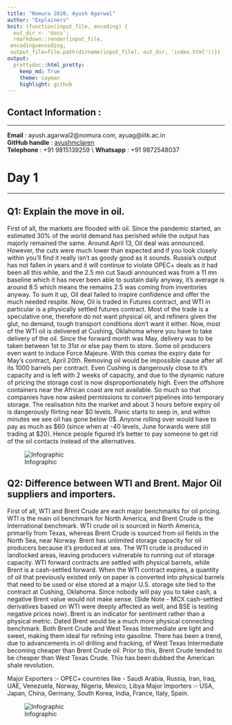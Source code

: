 ```yaml
---
title: "Nomura 2020, Ayush Agarwal" 
author: "Explainers"
knit: (function(input_file, encoding) {
  out_dir <- 'docs';
  rmarkdown::render(input_file,
 encoding=encoding,
 output_file=file.path(dirname(input_file), out_dir, 'index.html'))})
output:
  prettydoc::html_pretty:
    keep_md: True
    theme: cayman
    highlight: github
---
```



## Contact Information :
***
**Email**          : ayush.agarwal2@nomura.com, ayuag@iitk.ac.in  
**GitHub handle**  : [ayushmclaren](http://github.com/ayushmclaren)  
**Telephone**      : +91 9815139259 \\
**Whatsapp**       : +91 9872548037

# Day 1
***

## Q1: Explain the move in oil.

First of all, the markets are flooded with oil. Since the pandemic started, an estimated 30% of the world demand has perished while the output has majorly remained the same. Around April 13, Oil deal was announced. However, the cuts were much lower than expected and if you look closely within you’ll find it really isn’t as goody good as it sounds. Russia’s output has not fallen in years and it will continue to violate OPEC+ deals as it had been all this while, and the 2.5 mn cut Saudi announced was from a 11 mn baseline which it has never been able to sustain daily anyway, it’s average is around 8.5 which means the remains 2.5 was coming from inventories anyway. To sum it up, Oil deal failed to inspire confidence and offer the much needed respite. Now, Oil is traded in Futures contract, and WTI in particular is a physically settled futures contract. Most of the trade is a speculative one, therefore do not want physical oil, and refiners given the glut, no demand, tough transport conditions don’t want it either. Now, most of the WTI oil is delivered at Cushing, Oklahoma where you have to take delivery of the oil. Since the forward month was May, delivery was to be taken between 1st to 31st or else pay them to store. Some oil producers even want to induce Force Majeure. With this comes the expiry date for May’s contract, April 20th. Removing oil would be impossible cause after all its 1000 barrels per contract. Even Cushing is dangerously close to it’s capacity and is left with 2 weeks of capacity, and due to the dynamic nature of pricing the storage cost is now disproportionately high. Even the offshore containers near the African coast are not available. So much so that companies have now asked permissions to convert pipelines into temporary storage. The realisation hits the market and about 3 hours before expiry oil is dangerously flirting near \$0 levels. Panic starts to seep in, and within minutes we see oil has gone below 0\$. Anyone rolling over would have to pay as much as $60 (since when at -40 levels, June forwards were still trading at \$20). Hence people figured it’s better to pay someone to get rid of the oil contacts instead of the alternatives. 

![Infographic](/Users/mclaren/Desktop/a.png)

## Q2: Difference between WTI and Brent. Major Oil suppliers and importers.

First of all, WTI and Brent Crude are each major benchmarks for oil pricing. WTI is the main oil benchmark for North America, and Brent Crude is the International benchmark. WTI crude oil is sourced in North America, primarily from Texas, whereas Brent Crude is sourced from oil fields in the North Sea, near Norway. Brent has unlimited storage capacity for oil producers because it's produced at sea. The WTI crude is produced in landlocked areas, leaving producers vulnerable to running out of storage capacity. WTI forward contracts are settled with physical barrels, while Brent is a cash-settled forward. When the WTI contract expires, a quantity of oil that previously existed only on paper is converted into physical barrels that need to be used or else stored at a major U.S. storage site tied to the contract at Cushing, Oklahoma. Since nobody will pay you to take cash, a negative Brent value would not make sense. (Side Note - MCX cash-settled derivatives based on WTI were deeply affected as well, and BSE is testing negative prices now). Brent is an indicator for sentiment rather than a physical metric. Dated Brent would be a much more physical connecting benchmark. Both Brent Crude and West Texas Intermediate are light and sweet, making them ideal for refining into gasoline.
There has been a trend, due to advancements in oil drilling and fracking, of West Texas Intermediate becoming cheaper than Brent Crude oil. Prior to this, Brent Crude tended to be cheaper than West Texas Crude. This has been dubbed the American shale revolution.

Major Exporters :- OPEC+ countries like - Saudi Arabia, Russia, Iran, Iraq, UAE, Venezuela, Norway, Nigeria, Mexico, Libya
Major Importers :- USA, Japan, China, Germany, South Korea, India, France, Italy, Spain.

![Infographic](/Users/mclaren/Desktop/b.jpg)